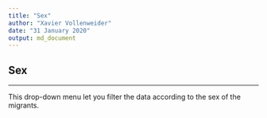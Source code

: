 ```yaml
---
title: "Sex"
author: "Xavier Vollenweider"
date: "31 January 2020"
output: md_document
---
```


## Sex

***
This drop-down menu let you filter the data according to the sex of the migrants. 
